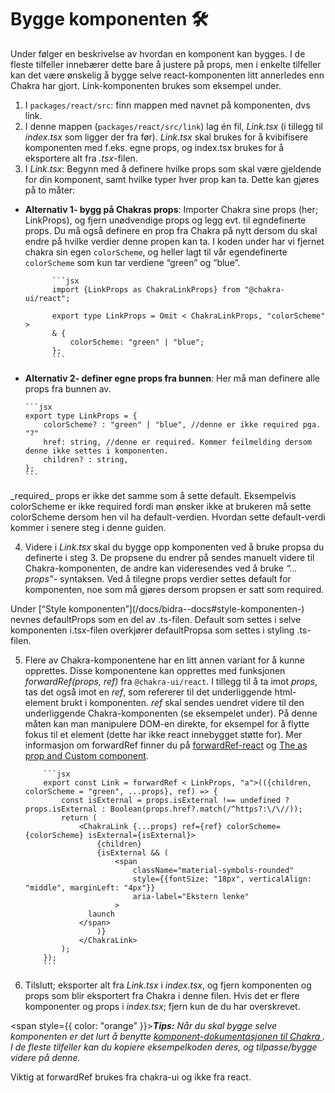 
<Meta title="Info/Bidra/Bygge" />

# Bygge komponenten 🛠

Under følger en beskrivelse av hvordan en komponent kan bygges.
I de fleste tilfeller innebærer dette bare å justere på props, men i enkelte tilfeller kan det være ønskelig å bygge selve react-komponenten litt annerledes enn Chakra har gjort.
Link-komponenten brukes som eksempel under.

1.  I `packages/react/src`: finn mappen med navnet på komponenten, dvs link.
2.  I denne mappen (`packages/react/src/link`) lag én fil, _Link.tsx_ (i tillegg til _index.tsx_ som ligger der fra før).
    _Link.tsx_ skal brukes for å kvibifisere komponenten med f.eks. egne props, og index.tsx brukes for å eksportere alt fra _.tsx_-filen.
3.  I _Link.tsx_: Begynn med å definere hvilke props som skal være gjeldende for din komponent, samt hvilke typer hver prop kan ta. Dette kan gjøres på to måter:

- **Alternativ 1- bygg på Chakras props**: Importer Chakra sine props (her; LinkProps), og fjern unødvendige props og legg evt. til egndefinerte props.
  Du må også definere en prop fra Chakra på nytt dersom du skal endre på hvilke verdier denne propen kan ta.
  I koden under har vi fjernet chakra sin egen `colorScheme`, og heller lagt til vår egendefinerte `colorScheme` som kun tar verdiene “green” og “blue”.

            ```jsx
            import {LinkProps as ChakraLinkProps} from "@chakra-ui/react";

            export type LinkProps = Omit < ChakraLinkProps, "colorScheme" >
            & {
                colorScheme: "green" | "blue";
            };
            ```

- **Alternativ 2- definer egne props fra bunnen**: Her må man definere alle props fra bunnen av.

      ```jsx
      export type LinkProps = {
          colorScheme? : "green" | "blue", //denne er ikke required pga. "?"
          href: string, //denne er required. Kommer feilmelding dersom denne ikke settes i komponenten.
          children? : string,
      };
      ```

<KvibProvider>
  <Alert status="info">
    <AlertIcon />
    _required_ props er ikke det samme som å sette default. Eksempelvis colorScheme er ikke required fordi man ønsker ikke
    at brukeren må sette colorScheme dersom hen vil ha default-verdien. Hvordan sette default-verdi kommer i senere steg
    i denne guiden.
  </Alert>
</KvibProvider>

4.  Videre i _Link.tsx_ skal du bygge opp komponenten ved å bruke propsa du definerte i steg 3. De propsene du endrer på sendes manuelt videre til Chakra-komponenten, de andre kan videresendes ved å bruke _“…props”_- syntaksen.
    Ved å tilegne props verdier settes default for komponenten, noe som må gjøres dersom propsen er satt som required.

<KvibProvider>
  <Alert status="info">
    <AlertIcon />
    Under [“Style komponenten”](/docs/bidra--docs#style-komponenten-) nevnes defaultProps som en del av .ts-filen. Default
    som settes i selve komponenten i.tsx-filen overkjører defaultPropsa som settes i styling .ts-filen.
  </Alert>
</KvibProvider>

5.  Flere av Chakra-komponentene har en litt annen variant for å kunne opprettes. Disse komponentene kan opprettes med funksjonen _forwardRef(props, ref)_ fra `@chakra-ui/react`.
    I tillegg til å ta imot _props_, tas det også imot en _ref_, som refererer til det underliggende html-element brukt i komponenten.
    _ref_ skal sendes uendret videre til den underliggende Chakra-komponenten (se eksempelet under).
    På denne måten kan man manipulere DOM-en direkte, for eksempel for å flytte fokus til et element (dette har ikke react innebygget støtte for).
    Mer informasjon om forwardRef finner du på [forwardRef-react](https://react.dev/reference/react/forwardRef)
    og [The as prop and Custom component](https://chakra-ui.com/community/recipes/as-prop).

            ```jsx
            export const Link = forwardRef < LinkProps, "a">(({children, colorScheme = "green", ...props}, ref) => {
                const isExternal = props.isExternal !== undefined ? props.isExternal : Boolean(props.href?.match(/^https?:\/\//));
                return (
                    <ChakraLink {...props} ref={ref} colorScheme={colorScheme} isExternal={isExternal}>
                        {children}
                        {isExternal && (
                            <span
                                className="material-symbols-rounded"
                                style={{fontSize: "18px", verticalAlign: "middle", marginLeft: "4px"}}
                                aria-label="Ekstern lenke"
                            >
                      launch
                    </span>
                        )}
                    </ChakraLink>
                );
            });
            ```

6.  Tilslutt; eksporter alt fra _Link.tsx_ i _index.tsx_, og fjern komponenten og props som blir eksportert fra Chakra i denne filen. Hvis det er flere komponenter og props i _index.tsx_; fjern kun de du har overskrevet.

<span style={{ color: "orange" }}>**_Tips:_**</span> _Når du skal bygge selve komponenten er det lurt å benytte [komponent-dokumentasjonen
til Chakra ](https://chakra-ui.com/docs/components)._ _I de fleste tilfeller kan du kopiere eksempelkoden deres, og tilpasse/bygge
videre på denne._

<KvibProvider>
  <Alert status="warning">
    <AlertIcon />
    Viktig at forwardRef brukes fra chakra-ui og ikke fra react.
  </Alert>
</KvibProvider>
